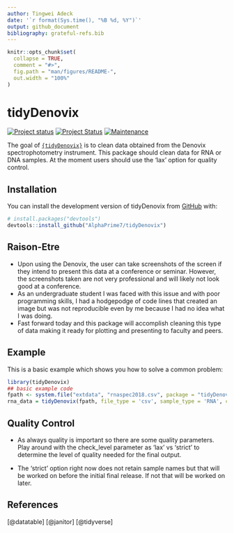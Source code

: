 ```yaml
---
author: Tingwei Adeck
date: '`r format(Sys.time(), "%B %d, %Y")`'
output: github_document
bibliography: grateful-refs.bib
---
```


<!-- README.md is generated from README.Rmd. Please edit that file -->

```r
knitr::opts_chunk$set(
  collapse = TRUE,
  comment = "#>",
  fig.path = "man/figures/README-",
  out.width = "100%"
)
```

# tidyDenovix

[![Project status](https://www.repostatus.org/badges/latest/concept.svg)](https://github.com/AlphaPrime7/tidyDenovix/graphs/commit-activity) [![Project Status](https://www.repostatus.org/badges/latest/wip.svg)](https://github.com/AlphaPrime7/tidyDenovix/graphs/commit-activity)
[![Maintenance](https://img.shields.io/badge/Maintained%3F-yes-green.svg)](https://github.com/AlphaPrime7/tidyDenovix/graphs/commit-activity)

The goal of [`{tidyDenovix}`](https://github.com/AlphaPrime7/tidyDenovix) is to clean data obtained from the Denovix spectrophotometry instrument. This package should clean data for RNA or DNA samples. At the moment users should use the 'lax' option for quality control.

## Installation

You can install the development version of tidyDenovix from [GitHub](https://github.com/) with:

``` r
# install.packages("devtools")
devtools::install_github("AlphaPrime7/tidyDenovix")
```

## Raison-Etre

- Upon using the Denovix, the user can take screenshots of the screen if they intend to present this data at a conference or seminar. However, the screenshots taken are not very professional and will likely not look good at a conference.
- As an undergraduate student I was faced with this issue and with poor programming skills, I had a hodgepodge of code lines that created an image but was not reproducible even by me because I had no idea what I was doing.
- Fast forward today and this package will accomplish cleaning this type of data making it ready for plotting and presenting to faculty and peers.

## Example

This is a basic example which shows you how to solve a common problem:

```r
library(tidyDenovix)
## basic example code
fpath <- system.file("extdata", "rnaspec2018.csv", package = "tidyDenovix", mustWork = TRUE)
rna_data = tidyDenovix(fpath, file_type = 'csv', sample_type = 'RNA', check_level = 'lax')
```


## Quality Control

- As always quality is important so there are some quality parameters. Play around with the check_level parameter as 'lax' vs 'strict' to determine the level of quality needed for the final output.

- The 'strict' option right now does not retain sample names but that will be worked on before the initial final release. If not that will be worked on later.

## References
[@datatable]
[@janitor]
[@tidyverse]

